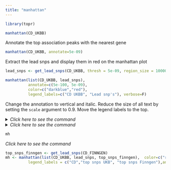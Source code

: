 ```yaml
---
title: "manhattan"
---
```


```r
library(topr)
```

```r
manhattan(CD_UKBB)
```

Annotate the top association peaks with the nearest gene

```r
manhattan(CD_UKBB, annotate=5e-09)
```

Extract the lead snps and display them in red on the manhattan plot

```r
lead_snps <- get_lead_snps(CD_UKBB, thresh = 5e-09, region_size = 10000000)
```

```r
manhattan(list(CD_UKBB, lead_snps), 
          annotate=c(5e-100, 5e-09), 
          color=c("darkblue","red"), 
          legend_labels=c("CD UKBB", "Lead snp's"), verbose=F) 
```

Change the annotation to vertical and italic. Reduce the size of all text by setting the <code>scale</code> argument to 0.9. Move the legend labels to the top.

<details>

<summary><i>Click here to see the command </i></summary>

```r

manhattan(list(CD_UKBB, lead_snps), 
          annotate=c(5e-100, 5e-09), 
          color=c("darkblue","red"), 
          legend_labels=c("CD UKBB", "Lead snp's"), 
          size=c(1,1.7),
          shape=c(19,8), 
          label_size = 3.7, 
          angle = 90, 
          label_fontface = "italic", 
          nudge_y = 5, 
          scale=0.9, 
          legend_position = "top", 
          ymax=32,  
          even_no_chr_lightness = c(0.8,0.5),
          verbose=F) 
```

</details>

<details>

<summary><i>Click here to see the command </i></summary>

```r

top_snps_finngen <- get_lead_snps(CD_FINNGEN)
mh <- manhattan(list(CD_UKBB, lead_snps, top_snps_finngen),  color=c("red","darkred","gray40"),label_fontface = c("italic","bold","plain"), angle=c(90,0,0),
          legend_labels = c("CD","top snps UKB", "top snps Finngen"),annotate=1e-20, build=enshuman::hg38)
```

</details>

```r
mh
```

<summary><i>Click here to see the command </i></summary>

```r

top_snps_finngen <- get_lead_snps(CD_FINNGEN)
mh <- manhattan(list(CD_UKBB, lead_snps, top_snps_finngen),  color=c("red","darkred","gray40"),label_fontface = c("italic","bold","plain"), angle=c(90,0,0),
          legend_labels = c("CD","top snps UKB", "top snps Finngen"),annotate=1e-20, build=enshuman::hg38)
```

</details>
